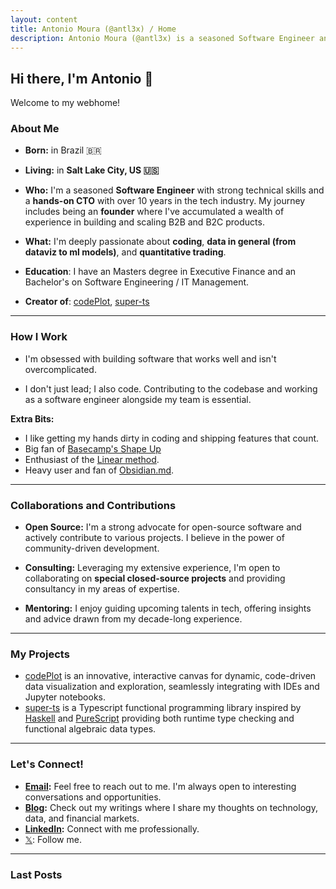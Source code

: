 ```yaml
---
layout: content
title: Antonio Moura (@antl3x) / Home
description: Antonio Moura (@antl3x) is a seasoned Software Engineer and hands-on CTO with over 10 years in the tech industry. His journey includes being an founder where he's accumulated a wealth of experience in building and scaling B2B and B2C products.
---
```

## Hi there, I'm Antonio 👋

Welcome to my webhome!

### About Me

- **Born:** in Brazil 🇧🇷

- **Living:** in **Salt Lake City, US 🇺🇸**

- **Who:** I'm a seasoned **Software Engineer** with strong technical skills  and a **hands-on CTO** with over 10 years in the tech industry. My journey includes being an **founder** where I've accumulated a wealth of experience in building and scaling B2B and B2C products.

- **What:** I'm deeply passionate about **coding**, **data in general (from dataviz to ml models)**, and **quantitative trading**.

- **Education**: I have an Masters degree in Executive Finance and an Bachelor's on Software Engineering / IT Management.

- **Creator of**: [codePlot](https://github.com/codePlot-co/codePlot), [super-ts](https://github.com/antl3x/super-ts) 

---

### How I Work
- I'm obsessed with building software that works well and isn't overcomplicated.

- I don't just lead; I also code. Contributing to the codebase and working as a software engineer alongside my team is essential.

**Extra Bits:**
- I like getting my hands dirty in coding and shipping features that count.
- Big fan of [Basecamp's Shape Up](https://basecamp.com/shapeup)
- Enthusiast of the [Linear method](https://linear.app/method).
- Heavy user and fan of [Obsidian.md](https://obsidian.md).

---

### Collaborations and Contributions
- **Open Source:** I'm a strong advocate for open-source software and actively contribute to various projects. I believe in the power of community-driven development.

- **Consulting:** Leveraging my extensive experience, I'm open to collaborating on **special closed-source projects** and providing consultancy in my areas of expertise.

- **Mentoring:** I enjoy guiding upcoming talents in tech, offering insights and advice drawn from my decade-long experience.

---

### My Projects

- [codePlot](https://github.com/codePlot-co/codePlot) is an innovative, interactive canvas for dynamic, code-driven data visualization and exploration, seamlessly integrating with IDEs and Jupyter notebooks.
- [super-ts](https://github.com/antl3x/super-ts) is a Typescript functional programming library inspired by [Haskell](https://www.haskell.org/) and [PureScript](http://www.purescript.org/) providing both runtime type checking and functional algebraic data types.

---

### Let's Connect!
- **[Email](mailto:antonio@antl3x.co):** Feel free to reach out to me. I'm always open to interesting conversations and opportunities.
- **[Blog](blog.antl3x.co):** Check out my writings where I share my thoughts on technology, data, and financial markets.
- **[LinkedIn](https://linkedin.com/in/antl3x):** Connect with me professionally.
- [𝕏](https://x.com/antl3x): Follow me.

---

### Last Posts

<PostsList />